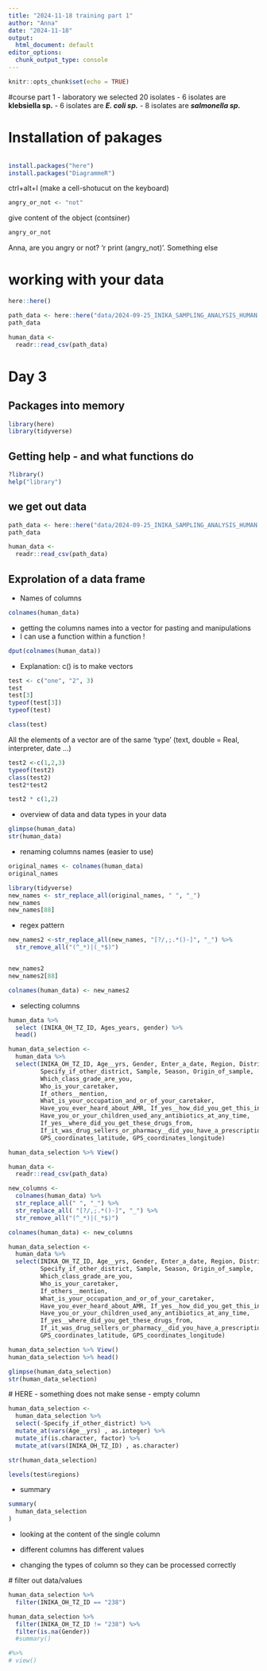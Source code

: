 ```yaml
---
title: "2024-11-18 training part 1"
author: "Anna"
date: "2024-11-18"
output:
  html_document: default
editor_options: 
  chunk_output_type: console
---
```


```r
knitr::opts_chunk$set(echo = TRUE)
```
#course part 1 - laboratory
we selected 20 isolates
- 6 isolates are **klebsiella sp.**
- 6 isolates are ***E. coli sp.***
- 8 isolates are ***salmonella sp.***

# Installation of pakages

```r
```

```r
install.packages("here")
install.packages("DiagrammeR")
```
ctrl+alt+I (make a cell-shotucut on the keyboard)

```r
angry_or_not <- "not"
```

give content of the object (contsiner)
```r
angry_or_not
```

Anna, are you angry or not? 'r print (angry_not)'. Something else


# working with your data


```r
here::here()
```

```r
path_data <- here::here("data/2024-09-25_INIKA_SAMPLING_ANALYSIS_HUMAN - 2024-09-25_INIKA_SAMPLING_ANALYSIS_HUMAN.csv")
path_data
```

```r
human_data <-
  readr::read_csv(path_data)
```
# Day 3

## Packages into memory
```r
library(here)
library(tidyverse)
```

## Getting help - and what functions do

```r
?library()
help("library")
```

## we get out data
```r
path_data <- here::here("data/2024-09-25_INIKA_SAMPLING_ANALYSIS_HUMAN - 2024-09-25_INIKA_SAMPLING_ANALYSIS_HUMAN.csv")
path_data
```

```r
human_data <-
  readr::read_csv(path_data)
```
## Exprolation of a data frame

- Names of columns
```r
colnames(human_data)
```

- getting the columns names into a vector for pasting and manipulations
- I can use a function within a function !
```r
dput(colnames(human_data))
```
- Explanation: c() is to make vectors

```r
test <- c("one", "2", 3)
test
test[3]
typeof(test[3])
typeof(test)

class(test)
```
All the      elements of a vector are of the same 'type' (text, double = Real, interpreter, date ...)

```r
test2 <-c(1,2,3)
typeof(test2)
class(test2)
test2*test2
```

```r
test2 * c(1,2)
```



- overview of data and data types in your data

```r
glimpse(human_data)
str(human_data)
```

 - renaming columns names (easier to use)
 
```r
original_names <- colnames(human_data)
original_names
```
 
```r
library(tidyverse)
new_names <- str_replace_all(original_names, " ", "_")
new_names
new_names[88]
```
 

 - regex pattern
```r
new_names2 <-str_replace_all(new_names, "[?/,;.*()-]", "_") %>%
  str_remove_all("(^_*)|(_*$)")


new_names2
new_names2[88]
```

```r
colnames(human_data) <- new_names2
```

 - selecting columns
 
```r
human_data %>%
  select (INIKA_OH_TZ_ID, Ages_years, gender) %>%
  head()
```
 
```r
human_data_selection <- 
  human_data %>%
  select(INIKA_OH_TZ_ID, Age__yrs, Gender, Enter_a_date, Region, District, 
         Specify_if_other_district, Sample, Season, Origin_of_sample, 
         Which_class_grade_are_you, 
         Who_is_your_caretaker, 
         If_others__mention, 
         What_is_your_occupation_and_or_of_your_caretaker, 
         Have_you_ever_heard_about_AMR, If_yes__how_did_you_get_this_information, 
         Have_you_or_your_children_used_any_antibiotics_at_any_time, 
         If_yes__where_did_you_get_these_drugs_from,
         If_it_was_drug_sellers_or_pharmacy__did_you_have_a_prescription_from_the_doctor_prescriber,
         GPS_coordinates_latitude, GPS_coordinates_longitude) 

human_data_selection %>% View()
```

```r
human_data <-
  readr::read_csv(path_data)
```


```r
new_columns <- 
  colnames(human_data) %>%
  str_replace_all(" ", "_") %>%
  str_replace_all( "[?/,;.*()-]", "_") %>%
  str_remove_all("(^_*)|(_*$)")
```

```r
colnames(human_data) <- new_columns
```

```r
human_data_selection <- 
  human_data %>%
  select(INIKA_OH_TZ_ID, Age__yrs, Gender, Enter_a_date, Region, District, 
         Specify_if_other_district, Sample, Season, Origin_of_sample, 
         Which_class_grade_are_you, 
         Who_is_your_caretaker, 
         If_others__mention, 
         What_is_your_occupation_and_or_of_your_caretaker, 
         Have_you_ever_heard_about_AMR, If_yes__how_did_you_get_this_information, 
         Have_you_or_your_children_used_any_antibiotics_at_any_time, 
         If_yes__where_did_you_get_these_drugs_from,
         If_it_was_drug_sellers_or_pharmacy__did_you_have_a_prescription_from_the_doctor_prescriber,
         GPS_coordinates_latitude, GPS_coordinates_longitude) 

human_data_selection %>% View()
human_data_selection %>% head()
```

```r
glimpse(human_data_selection)
str(human_data_selection)
```

 # HERE
  - something does not make sense - empty column
  
```r
human_data_selection <-
  human_data_selection %>%
  select(-Specify_if_other_district) %>%
  mutate_at(vars(Age__yrs) , as.integer) %>%
  mutate_if(is.character, factor) %>%
  mutate_at(vars(INIKA_OH_TZ_ID) , as.character)
```

```r
str(human_data_selection)
```

```r
levels(test&regions)
```

- summary
```r
summary(
  human_data_selection
)
```

 - looking at the content of the single column
 
  - different columns has different values
  
   - changing the types of column so they can be processed correctly
 
 
 # filter out data/values
 
```r
human_data_selection %>%
  filter(INIKA_OH_TZ_ID == "238")
```

```r
human_data_selection %>%
  filter(INIKA_OH_TZ_ID != "238") %>%
  filter(is.na(Gender))
  #summary()

#%>%
# view()
```

 




